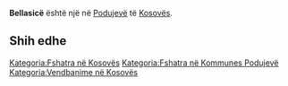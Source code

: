 {{Fshat në 
 | Emri                = Bellasicë
 | EmriAlt                = 
 | NAME_SHORT_FORM=      
 | NAME_GENERIC=      
 | NAME_SORT_NAME_RO=      BELLASICE
 | FULL_NAME_RO = Bellasicë
 | FULL_NAME_ND_RO=Bellasice
 | SORT_NAME_RG=BELLASICE
 | FULL_NAME_RG=Bellasicë
 | FULL_NAME_ND_RG=Bellasice
 | SRP_NAME_SHORT_FORM=      
 | SRP_NAME_GENERIC=      
 | SRP_NAME_SORT_NAME_RO=      
 | SRP_FULL_NAME_RO = 
 | SRP_FULL_NAME_ND_RO=
 | SRP_SORT_NAME_RG=
 | SRP_FULL_NAME_RG=
 | SRP_FULL_NAME_ND_RG=
 | Emri (Rasa dhanore) = 
 | Figura              = 
 | Shteti              = Kosovo
 | Komuna              = Podujevë
 | Kodi postar         = 
 | Sipërfaqja          = 

 | Popullsia           = 

 | Regj. i popullsisë  = 
 | Dend. e popullsisë  = 
 | Faqja zyrtare       = 
 <!--- Koordinatat ----> 
 | Gjerësia            = 43.126111
 | Gjatësia            = 21.005278
 | Lartësia            = 
}}
'''Bellasicë''' është një [[]] në [[Podujevë]] të [[Kosovës]].

<!-- == Gjeografia == -->
<!-- == Historia == -->
<!-- == Demografia == -->
== Shih edhe ==
{{Komuna Podujevë}}
{{Kosovo-Administrata-Cung}}

[[Kategoria:Fshatra në Kosovës]]
[[Kategoria:Fshatra në Kommunes Podujevë]]
[[Kategoria:Vendbanime në Kosovës]]